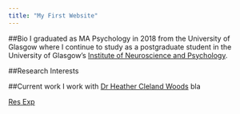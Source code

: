 ```yaml
---
title: "My First Website"
---
```

##Bio
I graduated as MA Psychology in 2018 from the University of Glasgow where I continue to study as a postgraduate student in the University of Glasgow's
[Institute of Neuroscience and Psychology](http://www.gla.ac.uk/researchinstitutes/neurosciencepsychology/).


##Research Interests

##Current work
I work with [Dr Heather Cleland Woods](http://supervisor/website)
bla

[Res Exp](Res_experience.Rmd) 